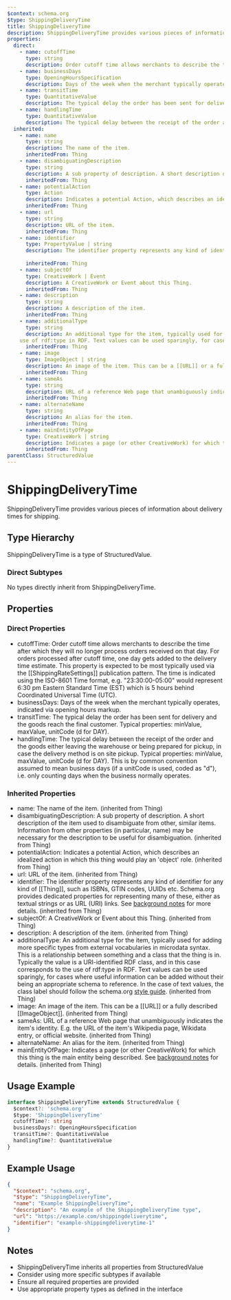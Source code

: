 ```yaml
---
$context: schema.org
$type: ShippingDeliveryTime
title: ShippingDeliveryTime
description: ShippingDeliveryTime provides various pieces of information about delivery times for shipping.
properties:
  direct:
    - name: cutoffTime
      type: string
      description: Order cutoff time allows merchants to describe the time after which they will no longer process orders received on that day. For orders processed after cutoff time, one day gets added to the delivery time estimate. This property is expected to be most typically used via the [[ShippingRateSettings]] publication pattern. The time is indicated using the ISO-8601 Time format, e.g. "23:30:00-05:00" would represent 6:30 pm Eastern Standard Time (EST) which is 5 hours behind Coordinated Universal Time (UTC).
    - name: businessDays
      type: OpeningHoursSpecification
      description: Days of the week when the merchant typically operates, indicated via opening hours markup.
    - name: transitTime
      type: QuantitativeValue
      description: The typical delay the order has been sent for delivery and the goods reach the final customer. Typical properties: minValue, maxValue, unitCode (d for DAY).
    - name: handlingTime
      type: QuantitativeValue
      description: The typical delay between the receipt of the order and the goods either leaving the warehouse or being prepared for pickup, in case the delivery method is on site pickup. Typical properties: minValue, maxValue, unitCode (d for DAY).  This is by common convention assumed to mean business days (if a unitCode is used, coded as "d"), i.e. only counting days when the business normally operates.
  inherited:
    - name: name
      type: string
      description: The name of the item.
      inheritedFrom: Thing
    - name: disambiguatingDescription
      type: string
      description: A sub property of description. A short description of the item used to disambiguate from other, similar items. Information from other properties (in particular, name) may be necessary for the description to be useful for disambiguation.
      inheritedFrom: Thing
    - name: potentialAction
      type: Action
      description: Indicates a potential Action, which describes an idealized action in which this thing would play an 'object' role.
      inheritedFrom: Thing
    - name: url
      type: string
      description: URL of the item.
      inheritedFrom: Thing
    - name: identifier
      type: PropertyValue | string
      description: The identifier property represents any kind of identifier for any kind of [[Thing]], such as ISBNs, GTIN codes, UUIDs etc. Schema.org provides dedicated properties for representing many of these, either as textual strings or as URL (URI) links. See [background notes](/docs/datamodel.html#identifierBg) for more details.
        
      inheritedFrom: Thing
    - name: subjectOf
      type: CreativeWork | Event
      description: A CreativeWork or Event about this Thing.
      inheritedFrom: Thing
    - name: description
      type: string
      description: A description of the item.
      inheritedFrom: Thing
    - name: additionalType
      type: string
      description: An additional type for the item, typically used for adding more specific types from external vocabularies in microdata syntax. This is a relationship between something and a class that the thing is in. Typically the value is a URI-identified RDF class, and in this case corresponds to the
    use of rdf:type in RDF. Text values can be used sparingly, for cases where useful information can be added without their being an appropriate schema to reference. In the case of text values, the class label should follow the schema.org <a href="https://schema.org/docs/styleguide.html">style guide</a>.
      inheritedFrom: Thing
    - name: image
      type: ImageObject | string
      description: An image of the item. This can be a [[URL]] or a fully described [[ImageObject]].
      inheritedFrom: Thing
    - name: sameAs
      type: string
      description: URL of a reference Web page that unambiguously indicates the item's identity. E.g. the URL of the item's Wikipedia page, Wikidata entry, or official website.
      inheritedFrom: Thing
    - name: alternateName
      type: string
      description: An alias for the item.
      inheritedFrom: Thing
    - name: mainEntityOfPage
      type: CreativeWork | string
      description: Indicates a page (or other CreativeWork) for which this thing is the main entity being described. See [background notes](/docs/datamodel.html#mainEntityBackground) for details.
      inheritedFrom: Thing
parentClass: StructuredValue
---
```

# ShippingDeliveryTime

ShippingDeliveryTime provides various pieces of information about delivery times for shipping.

## Type Hierarchy

ShippingDeliveryTime is a type of StructuredValue.

### Direct Subtypes

No types directly inherit from ShippingDeliveryTime.

## Properties

### Direct Properties

- cutoffTime: Order cutoff time allows merchants to describe the time after which they will no longer process orders received on that day. For orders processed after cutoff time, one day gets added to the delivery time estimate. This property is expected to be most typically used via the [[ShippingRateSettings]] publication pattern. The time is indicated using the ISO-8601 Time format, e.g. "23:30:00-05:00" would represent 6:30 pm Eastern Standard Time (EST) which is 5 hours behind Coordinated Universal Time (UTC).
- businessDays: Days of the week when the merchant typically operates, indicated via opening hours markup.
- transitTime: The typical delay the order has been sent for delivery and the goods reach the final customer. Typical properties: minValue, maxValue, unitCode (d for DAY).
- handlingTime: The typical delay between the receipt of the order and the goods either leaving the warehouse or being prepared for pickup, in case the delivery method is on site pickup. Typical properties: minValue, maxValue, unitCode (d for DAY).  This is by common convention assumed to mean business days (if a unitCode is used, coded as "d"), i.e. only counting days when the business normally operates.

### Inherited Properties

- name: The name of the item. (inherited from Thing)
- disambiguatingDescription: A sub property of description. A short description of the item used to disambiguate from other, similar items. Information from other properties (in particular, name) may be necessary for the description to be useful for disambiguation. (inherited from Thing)
- potentialAction: Indicates a potential Action, which describes an idealized action in which this thing would play an 'object' role. (inherited from Thing)
- url: URL of the item. (inherited from Thing)
- identifier: The identifier property represents any kind of identifier for any kind of [[Thing]], such as ISBNs, GTIN codes, UUIDs etc. Schema.org provides dedicated properties for representing many of these, either as textual strings or as URL (URI) links. See [background notes](/docs/datamodel.html#identifierBg) for more details.
         (inherited from Thing)
- subjectOf: A CreativeWork or Event about this Thing. (inherited from Thing)
- description: A description of the item. (inherited from Thing)
- additionalType: An additional type for the item, typically used for adding more specific types from external vocabularies in microdata syntax. This is a relationship between something and a class that the thing is in. Typically the value is a URI-identified RDF class, and in this case corresponds to the
    use of rdf:type in RDF. Text values can be used sparingly, for cases where useful information can be added without their being an appropriate schema to reference. In the case of text values, the class label should follow the schema.org <a href="https://schema.org/docs/styleguide.html">style guide</a>. (inherited from Thing)
- image: An image of the item. This can be a [[URL]] or a fully described [[ImageObject]]. (inherited from Thing)
- sameAs: URL of a reference Web page that unambiguously indicates the item's identity. E.g. the URL of the item's Wikipedia page, Wikidata entry, or official website. (inherited from Thing)
- alternateName: An alias for the item. (inherited from Thing)
- mainEntityOfPage: Indicates a page (or other CreativeWork) for which this thing is the main entity being described. See [background notes](/docs/datamodel.html#mainEntityBackground) for details. (inherited from Thing)

## Usage Example

```typescript
interface ShippingDeliveryTime extends StructuredValue {
  $context?: 'schema.org'
  $type: 'ShippingDeliveryTime'
  cutoffTime?: string
  businessDays?: OpeningHoursSpecification
  transitTime?: QuantitativeValue
  handlingTime?: QuantitativeValue
}
```

## Example Usage

```json
{
  "$context": "schema.org",
  "$type": "ShippingDeliveryTime",
  "name": "Example ShippingDeliveryTime",
  "description": "An example of the ShippingDeliveryTime type",
  "url": "https://example.com/shippingdeliverytime",
  "identifier": "example-shippingdeliverytime-1"
}
```

## Notes

- ShippingDeliveryTime inherits all properties from StructuredValue
- Consider using more specific subtypes if available
- Ensure all required properties are provided
- Use appropriate property types as defined in the interface